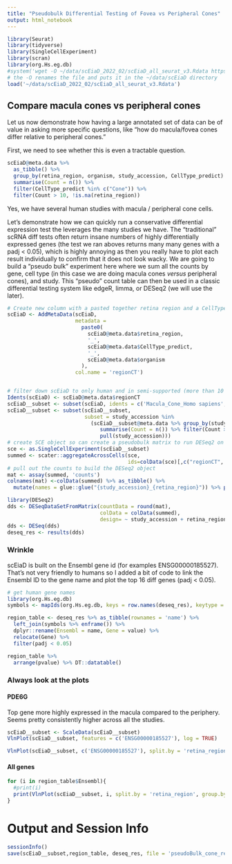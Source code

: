 ```yaml
---
title: "Pseudobulk Differential Testing of Fovea vs Peripheral Cones"
output: html_notebook
---
```


```r
library(Seurat)
library(tidyverse)
library(SingleCellExperiment)
library(scran)
library(org.Hs.eg.db)
#system('wget -O ~/data/scEiaD_2022_02/scEiaD_all_seurat_v3.Rdata https://hpc.nih.gov/~mcgaugheyd/scEiaD/2022_03_22/scEiaD_all_seurat_v3.Rdata)
# the -O renames the file and puts it in the ~/data/scEiaD directory
load('~/data/scEiaD_2022_02/scEiaD_all_seurat_v3.Rdata')
```

## Compare macula cones vs peripheral cones
Let us now demonstrate how having a large annotated set of data can be of value in asking more specific questions, like "how do macula/fovea cones differ relative to peripheral cones."

First, we need to see whether this is even a tractable question.
```r
scEiaD@meta.data %>% 
  as_tibble() %>% 
  group_by(retina_region, organism, study_accession, CellType_predict) %>% 
  summarise(Count = n()) %>% 
  filter(CellType_predict %in% c("Cone")) %>% 
  filter(Count > 10, !is.na(retina_region))
```
Yes, we have several human studies with macula / peripheral cone cells. 

Let's demonstrate how we can quickly run a conservative differential expression test the leverages the many studies we have. The "traditional" scRNA diff tests often return insane numbers of highly differentially expressed genes (the test we ran aboves returns many many genes with a padj < 0.05), which is highly annoying as then you really have to plot each result individually to confirm that it does not look wacky. We are going to build a "pseudo bulk" experiment here where we sum all the counts by gene, cell type (in this case we are doing macula cones *versus* peripheral cones), and study. This "pseudo" count table can then be used in a classic differential testing system like edgeR, limma, or DESeq2 (we will use the later).

```r
# Create new column with a pasted together retina region and a CellType
scEiaD <- AddMetaData(scEiaD, 
                      metadata = 
                        paste0(
                          scEiaD@meta.data$retina_region, 
                          '_', 
                          scEiaD@meta.data$CellType_predict,
                          '_',
                          scEiaD@meta.data$organism
                        ), 
                      col.name = 'regionCT')


# filter down scEiaD to only human and in semi-supported (more than 10 cones cells) studies
Idents(scEiaD) <- scEiaD@meta.data$regionCT
scEiaD__subset <- subset(scEiaD, idents = c('Macula_Cone_Homo sapiens','Peripheral_Cone_Homo sapiens'))
scEiaD__subset <- subset(scEiaD__subset, 
                         subset = study_accession %in% 
                           (scEiaD__subset@meta.data %>% group_by(study_accession) %>% 
                              summarise(Count = n()) %>% filter(Count > 10) %>% 
                              pull(study_accession)))
# create SCE object so can create a pseudobulk matrix to run DESeq2 on
sce <- as.SingleCellExperiment(scEiaD__subset)
summed <- scater::aggregateAcrossCells(sce, 
                                       ids=colData(sce)[,c("regionCT", "study_accession")])
# pull out the counts to build the DESeq2 object
mat <- assay(summed, 'counts')
colnames(mat) <-colData(summed) %>% as_tibble() %>% 
  mutate(names = glue::glue("{study_accession}_{retina_region}")) %>% pull(names)

library(DESeq2)
dds <- DESeqDataSetFromMatrix(countData = round(mat),
                              colData = colData(summed),
                              design= ~ study_accession + retina_region) # study as covariate, testing against fovea / not fovea
dds <- DESeq(dds)
deseq_res <- results(dds)
```

### Wrinkle

scEiaD is built on the Ensembl gene id (for examples ENSG00000185527). That's not very friendly to humans so I added a bit of code to link the Ensembl ID to the gene name and plot the top 16 diff genes (padj < 0.05). 
```r
# get human gene names 
library(org.Hs.eg.db)
symbols <- mapIds(org.Hs.eg.db, keys = row.names(deseq_res), keytype = "ENSEMBL", column="SYMBOL")

region_table <- deseq_res %>% as_tibble(rownames = 'name') %>%  
  left_join(symbols %>% enframe()) %>% 
  dplyr::rename(Ensembl = name, Gene = value) %>% 
  relocate(Gene) %>% 
  filter(padj < 0.05)

region_table %>% 
  arrange(pvalue) %>% DT::datatable()
```

### Always look at the plots

#### PDE6G 
Top gene more highly expressed in the macula compared to the periphery. Seems pretty consistently higher across all the studies. 
```r
scEiaD__subset <- ScaleData(scEiaD__subset)
VlnPlot(scEiaD__subset, features = c('ENSG00000185527'), log = TRUE)

VlnPlot(scEiaD__subset, c('ENSG00000185527'), split.by = 'retina_region', group.by='study_accession', log = TRUE) 
```


#### All genes
```r
for (i in region_table$Ensembl){
  #print(i)
  print(VlnPlot(scEiaD__subset, i, split.by = 'retina_region', group.by='study_accession', log = TRUE) )
}
```

# Output and Session Info
```r
sessionInfo()
save(scEiaD__subset,region_table, deseq_res, file = 'pseudoBulk_cone_region_files.Rdata' )
```
